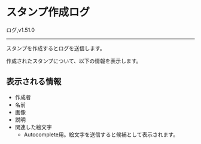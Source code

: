 
# スタンプ作成ログ

<FeatureBadge>ログ</FeatureBadge>,<VersionBadge>v1.51.0</VersionBadge>

---

スタンプを作成するとログを送信します。

作成されたスタンプについて、以下の情報を表示します。

## 表示される情報

- 作成者
- 名前
- 画像
- 説明
- 関連した絵文字
    - Autocomplete用。絵文字を送信すると候補として表示されます。
